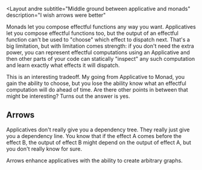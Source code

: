
<Layout
  andre
  subtitle="Middle ground between applicative and monads"
  description="I wish arrows were better"
>

Monads let you compose effectful functions any way you want. Applicatives let you compose effectful functions too, but the output of an effectful function can't be used to "choose" which effect to dispatch next. That's a big limitation, but with limitation comes strength: if you don't need the extra power, you can represent effectful computations using an Applicative and then other parts of your code can statically "inspect" any such computation and learn exactly what effects it will dispatch.

This is an interesting tradeoff. My going from Applicative to Monad, you gain the ability to choose, but you lose the ability know what an effectful computation will do ahead of time. Are there other points in between that might be interesting? Turns out the answer is yes.

## Arrows

Applicatives don't really give you a dependency tree. They really just give you a dependency line. You know that if the effect A comes before the effect B, the output of effect B might depend on the output of effect A, but you don't really know for sure.

Arrows enhance applicatives with the ability to create arbitrary graphs.

</Layout>
